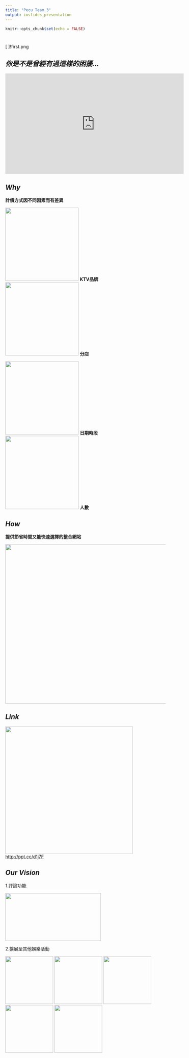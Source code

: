 ```yaml
---
title: "Pecu Team 3" 
output: ioslides_presentation
---
```


```r
knitr::opts_chunk$set(echo = FALSE)
```

# 
[ ]!first.png

## ***你是不是曾經有過這樣的困擾...***

<iframe width="560" height="315" src="https://www.youtube.com/embed/Gz8o8Tx8vtg?autoplay=o" frameborder="0" allowfullscreen></iframe>


## ***Why***
<div class="red3">**計價方式因不同因素而有差異**</div>
<img src="mic.png" height="230" width="230">
**KTV品牌**
<img src="store.png" height="230" width="230">
**分店**  
                                 
<img src="time.png" height="230" width="230">
**日期時段**
<img src="people.png" height="230" width="230">
**人數**
 

## ***How***  
<div class="blue3">**提供節省時間又能快速選擇的整合網站**</div>
<img src="cover.png" height="500" width="800">

## ***Link***
<img src="QR.png" height="400" width="400"><a href="http://ppt.cc/d1j7F" target="_self" title="連結替代文字">http://ppt.cc/d1j7F</a>

## ***Our Vision***
1.評論功能

<img src="grade.jpg" height="150" width="300">

2.擴展至其他娛樂活動

<img src="movie.png" height="150" width="150">
<img src="wine.png" height="150" width="150">
<img src="wheel.svg" height="150" width="150">
<img src="bowling.png" height="150" width="150">
<img src="game.png" height="150" width="150">


 


